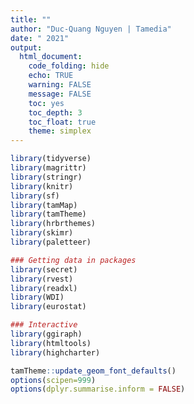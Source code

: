 ```yaml
---
title: ""
author: "Duc-Quang Nguyen | Tamedia"
date: " 2021"
output: 
  html_document:
    code_folding: hide
    echo: TRUE
    warning: FALSE
    message: FALSE
    toc: yes
    toc_depth: 3
    toc_float: true
    theme: simplex
---
```


```r


library(tidyverse)
library(magrittr)
library(stringr)
library(knitr)
library(sf)
library(tamMap)
library(tamTheme)
library(hrbrthemes)
library(skimr)
library(paletteer)

### Getting data in packages
library(secret)
library(rvest)
library(readxl)
library(WDI)
library(eurostat)

### Interactive 
library(ggiraph)
library(htmltools)
library(highcharter)

tamTheme::update_geom_font_defaults()
options(scipen=999)
options(dplyr.summarise.inform = FALSE)
```



